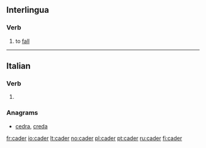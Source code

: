 ==Interlingua==

===Verb===
{{ia-verb|er}}

# to [[fall]]

----

==Italian==

===Verb===
{{infl|it|verb}}

# {{apocopic form of|cadere|lang=it}}

===Anagrams===
* [[cedra#Italian|cedra]], [[creda#Italian|creda]]

[[fr:cader]]
[[io:cader]]
[[lt:cader]]
[[no:cader]]
[[pl:cader]]
[[pt:cader]]
[[ru:cader]]
[[fi:cader]]